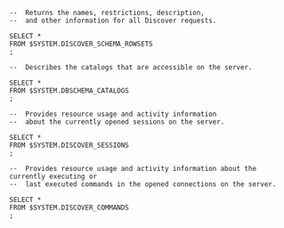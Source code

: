 	--	Returns the names, restrictions, description, 
	--	and other information for all Discover requests.
	
	SELECT *
	FROM $SYSTEM.DISCOVER_SCHEMA_ROWSETS
	;
	
	--	Describes the catalogs that are accessible on the server.

	SELECT *
	FROM $SYSTEM.DBSCHEMA_CATALOGS
	;

	--	Provides resource usage and activity information 
	--	about the currently opened sessions on the server.

	SELECT *
	FROM $SYSTEM.DISCOVER_SESSIONS
	;

	--	Provides resource usage and activity information about the currently executing or 
	--	last executed commands in the opened connections on the server.

	SELECT *
	FROM $SYSTEM.DISCOVER_COMMANDS
	;